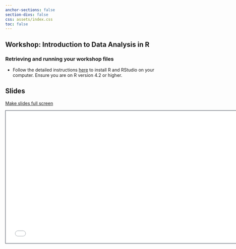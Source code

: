 ```yaml
---
anchor-sections: false
section-divs: false
css: assets/index.css
toc: false
---
```


::: {.grid}

::: {.g-col-12}

# Workshop: Introduction to Data Analysis in R
:::

::: {.g-col-6}
<!--#### Workshop II - Working with High Dimensional Data
 This week of content will prepare you to use R, RStudio, and Quarto for data analysis in clinical research. -->
:::

::: {.g-col-6 .text-start}

<!--![](assets/images/durban_workshop_stickers_front_page.png){width=50%} -->

:::


:::

<!-- ## Welcome to the workshop!

1. [Fill out the pre-workshop survey here](https://forms.gle/7sdT7YRJerdgFJcc7)  
2. [Join the discord here](https://discord.gg/Mb7pRTptqm) (once you've joined, you can bookmark [https://discord.com/channels/1158136582201692202/](https://discord.com/channels/1227264067899621427) to go straight to the channel.)  
3. Await instructions on logging into your AWS instance.

\ 


## Thank you for participating in Workshop II!
#### [Fill out the post-workshop survey here](https://docs.google.com/forms/d/e/1FAIpQLSfgMquCfq-CPnj96dfMcCfQTRBH8eZlAqw7r5ItYVaibA4b4Q/viewform?usp=sf_link){target="_blank"}
Before you leave, we have some questions for you to understand if the workshop was valuable and how we can improve it.

\ -->

### Retrieving and running your workshop files \
<!--**The instances will be going down, but your work has been saved!** \

1. Navigate to this link to download the contents of your workshop folder from your IP [Workshop II instance files here](https://github.com/elsherbini/durban-data-science-for-biology/releases/tag/2024-04-29-2200){target="_blank"}\ -->
-   Follow the detailed instructions [here](Install_R_and_R-studio.pdf) to install R and RStudio on your computer. Ensure you are on R version 4.2 or higher.
<!-- 3. Run the following command to install the necessary packages in the R terminal -->

## Slides
[Make slides full screen](slides.qmd)

```{=html}
<iframe class="slide-deck" src="slides.html" height="420" width="747" style="border: 1px solid #2e3846;"></iframe>
```


<!--
```r
#| eval: false
install.packages(c("tidyverse", "skimr", "janitor"))
  
```

## Group Dataset Example Workflows
[Asavela's Demo](materials/2-workshop2/8-group-project/asavela_grp_b_analysis.qmd) \
[Liz's Demo](materials/2-workshop2/8-group-project/liz_yogurt.qmd) \
*Note: The filepaths to the datasets may not match!* \
\

**Workshop II Discord** \
[Join the discord here](https://discord.gg/Mb7pRTptqm){target="_blank"} \
Once you've joined, you can bookmark [https://discord.com/channels/1158136582201692202/](https://discord.com/channels/1227264067899621427){target="_blank"} to go straight to the channel
-->






<!-- ## Exporting your data from the AWS instance

1. Navigate to the file pane in your interactive RStudio
2. Click the house or "Home" to return the the home directory
3. Select the "workshop_2" directory by clicking the white box next to it
4. Click the gear or "More"
5. Select Export and Download


| Date/Time  | Topic  | Instructor|
|--------|--------|--------|
| **Monday, April 22^nd^**  |-------------------------------------------------------------- |-------------------------------------------------------------- |
| AM   | Workshop Introduction | Scott Handley (Wash U School of Medicine)|
|    | Keynote | Sinaye Ngcapu (CAPRISA)|
|  | Sequencing and Library Preperation  | Lindsay Droit (Wash U School of Medicine)|
| PM   | R Refresher (<code>tidyverse</code>/summary tables/data visualization) | Scott Handley (Wash U School of Medicine)|
| **Tuesday, April 23^th^**  |--------------------------------------------------------------|-------------------------------------------------------------- |
| AM   | 16S Data Preprocessing| Asavela Kama (CAPRISA)|
| PM | Exploring High Dimensional Data | Elizabeth Costello (Stanford University) |
| **Wednesday, April 24^th^**  |-------------------------------------------------------------- | --------------------------------------------------------------|
| AM   | Exploring High Dimensional Data | Elizabeth Costello (Stanford University)|
|    | Correlations and Differential Abundance Testing | Joseph Elsherbini (Ragon Institute)|
 PM | Group Activity I | Johnathan Shih (Ragon Institute)|
| **Thursday, April 25^th^**  |-------------------------------------------------------------- | --------------------------------------------------------------|
| AM   | VIRGO / Shotgun Metagenomics | Michael France (UMD School of Medicine)|
| PM   | Group Activity II  | Johnathan Shih (Ragon Institute)|
|Evening|Reception||
| **Friday, April 26^th^**  |-------------------------------------------------------------- | --------------------------------------------------------------|
| AM   | Keynote | Jacques Ravel (UMD School of Medicine)|  
| | Group Activity review |  |  
| PM | Group Presentations | Participants |
|  | Dataset Demo |  |
|  | Workshop Outro | Scott Handley (Wash U School of Medicine) |
| |-------------------------------------------------------------- |-------------------------------------------------------------- |
: <b>Schedule</b>
 -->